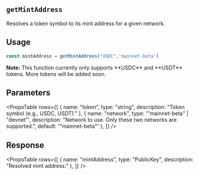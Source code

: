 
## `getMintAddress`

Resolves a token symbol to its mint address for a given network.

## Usage

``` jsx filename="page.tsx"
const mintAddress = getMintAddress("USDC",'mainnet-beta')
```
<Callout type='warning'>
<b>Note:</b> This function currently only supports **USDC** and **USDT** tokens. More tokens will be added soon.
</Callout>

## Parameters

<PropsTable
  rows={[
    { name: "token", type: "string", description: "Token symbol (e.g., USDC, USDT)." },
    { name: "network", type: '"mainnet-beta" | "devnet"', description: "Network to use. Only these two networks are supported.", default: '"mainnet-beta"' },
  ]}
/>

## Response

<PropsTable
  rows={[
    { name: "mintAddress", type: "PublicKey", description: "Resolved mint address." },
  ]}
/>